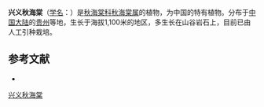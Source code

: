 {{Speciesbox
| status = 
| status_system = 
| image =
| taxon = Begonia xingyiensis
| authority = [[T.C.Ku|T.C.Ku]], 1995
}}

'''兴义秋海棠'''（[[学名|学名]]：{{lang|la|''Begonia xingyiensis''}}）是[[秋海棠科|秋海棠科]][[秋海棠属|秋海棠属]]的植物，为中国的特有植物。分布于[[中国大陆|中国大陆]]的[[贵州|贵州]]等地，生长于海拔1,100米的地区，多生长在山谷岩石上，目前已由人工引种栽培。

== 参考文献 ==
<div class="references-small">
* {{cite web| url =http://www.bioinfo.cn/db05/KmzwSpecies.php?action=view&id=362| title =兴义秋海棠| work =《中国高等植物数据库全库》| publisher =中国科学院微生物研究所| author =昆明植物研究所| accessdate =2009-02-21| deadurl =yes| archiveurl =https://web.archive.org/web/20160305003904/http://www.bioinfo.cn/db05/KmzwSpecies.php?action=view&id=362| archivedate =2016-03-05}}
</div>
{{Taxonbar|from=Q10894051}}

[[Category:秋海棠属|兴义秋海棠]]


{{植物小作品}}